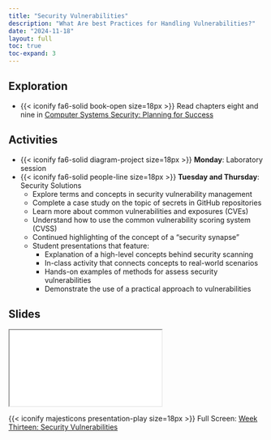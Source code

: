 ```yaml
---
title: "Security Vulnerabilities"
description: "What Are best Practices for Handling Vulnerabilities?"
date: "2024-11-18"
layout: full
toc: true
toc-expand: 3
---
```


## Exploration

- {{< iconify fa6-solid book-open size=18px >}} Read chapters eight and nine in
[Computer Systems Security: Planning for
Success](https://web.njit.edu/~rt494/security/)

## Activities

- {{< iconify fa6-solid diagram-project size=18px >}} **Monday**: Laboratory session
- {{< iconify fa6-solid people-line size=18px >}} **Tuesday and Thursday**:
Security Solutions
  - Explore terms and concepts in security vulnerability management
  - Complete a case study on the topic of secrets in GitHub repositories
  - Learn more about common vulnerabilities and exposures (CVEs)
  - Understand how to use the common vulnerability scoring system (CVSS)
  - Continued highlighting of the concept of a "security synapse"
  - Student presentations that feature:
    - Explanation of a high-level concepts behind security scanning
    - In-class activity that connects concepts to real-world scenarios
    - Hands-on examples of methods for assess security vulnerabilities
    - Demonstrate the use of a practical approach to vulnerabilities

## Slides

```{=html}
<iframe class="slide-deck" src="../../slides/weekthirteen/"></iframe>
```

{{< iconify majesticons presentation-play size=18px >}} Full Screen: [Week
Thirteen: Security Vulnerabilities](../../slides/weekthirteen/)

